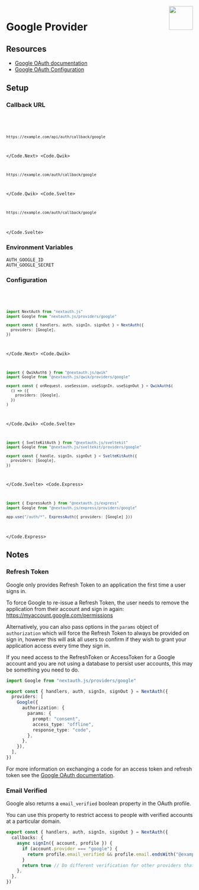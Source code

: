 
<img align="right" src="/img/providers/google.svg" height="64" width="64" />

# Google Provider

## Resources

- [Google OAuth documentation](https://developers.google.com/identity/protocols/oauth2)
- [Google OAuth Configuration](https://console.developers.google.com/apis/credentials)

## Setup

### Callback URL

<Code>
  <Code.Next>

```bash
https://example.com/api/auth/callback/google
```

  </Code.Next>
  <Code.Qwik>

```bash
https://example.com/auth/callback/google
```

  </Code.Qwik>
  <Code.Svelte>

```bash
https://example.com/auth/callback/google
```

  </Code.Svelte>
</Code>

### Environment Variables

```
AUTH_GOOGLE_ID
AUTH_GOOGLE_SECRET
```

### Configuration

<Code>
  <Code.Next>

```ts filename="@/auth.ts"
import NextAuth from "nextauth.js"
import Google from "nextauth.js/providers/google"

export const { handlers, auth, signIn, signOut } = NextAuth({
  providers: [Google],
})
```

  </Code.Next>
  <Code.Qwik>
  
```ts filename="/src/routes/plugin@auth.ts"
import { QwikAuth$ } from "@nextauth.js/qwik"
import Google from "@nextauth.js/qwik/providers/google"

export const { onRequest, useSession, useSignIn, useSignOut } = QwikAuth$(
  () => ({
    providers: [Google],
  })
)
```

  </Code.Qwik>
  <Code.Svelte>

```ts filename="/src/auth.ts"
import { SvelteKitAuth } from "@nextauth.js/sveltekit"
import Google from "@nextauth.js/sveltekit/providers/google"

export const { handle, signIn, signOut } = SvelteKitAuth({
  providers: [Google],
})
```

  </Code.Svelte>
  <Code.Express>

```ts filename="/src/app.ts"
import { ExpressAuth } from "@nextauth.js/express"
import Google from "@nextauth.js/express/providers/google"

app.use("/auth/*", ExpressAuth({ providers: [Google] }))
```

  </Code.Express>
</Code>

## Notes

### Refresh Token

Google only provides Refresh Token to an application the first time a user signs in.

To force Google to re-issue a Refresh Token, the user needs to remove the application from their account and sign in again:
https://myaccount.google.com/permissions

Alternatively, you can also pass options in the `params` object of `authorization` which will force the Refresh Token to always be provided on sign in, however this will ask all users to confirm if they wish to grant your application access every time they sign in.

If you need access to the RefreshToken or AccessToken for a Google account and you are not using a database to persist user accounts, this may be something you need to do.

```ts filename="app/api/auth/[...nextauth]/route.ts"
import Google from "nextauth.js/providers/google"

export const { handlers, auth, signIn, signOut } = NextAuth({
  providers: [
    Google({
      authorization: {
        params: {
          prompt: "consent",
          access_type: "offline",
          response_type: "code",
        },
      },
    }),
  ],
})
```

For more information on exchanging a code for an access token and refresh token see the [Google OAuth documentation](https://developers.google.com/identity/openid-connect/openid-connect#exchangecode).

### Email Verified

Google also returns a `email_verified` boolean property in the OAuth profile.

You can use this property to restrict access to people with verified accounts at a particular domain.

```ts filename="@/auth.ts"
export const { handlers, auth, signIn, signOut } = NextAuth({
  callbacks: {
    async signIn({ account, profile }) {
      if (account.provider === "google") {
        return profile.email_verified && profile.email.endsWith("@example.com")
      }
      return true // Do different verification for other providers that don't have `email_verified`
    },
  },
})
```
